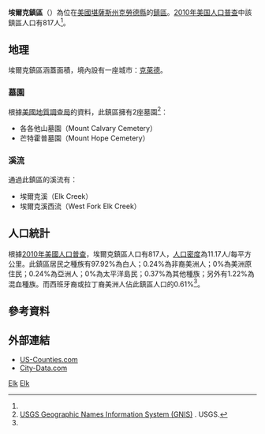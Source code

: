 {{noteTA
|G1=USState
}}
{{Infobox settlement
|official_name = 埃爾克鎮區
|native_name = Elk Township
|settlement_type = 鎮區
|image_map = Map highlighting Elk Township, Cloud County, Kansas.svg
|map_caption = 埃爾克鎮區在克勞德縣的位置
|coordinates_display = inline,title
|coordinates_region = US-KS
|subdivision_type = [[世界政區索引|國家]]
|subdivision_name = [[美国|美国]]
|subdivision_type1 = [[美國行政區劃|州]]
|subdivision_name1 = [[堪薩斯州|堪薩斯州]]
|subdivision_type2 = [[堪萨斯州行政区划|縣]]
|subdivision_name2 = [[克勞德縣_(堪薩斯州)|克勞德縣]]
|area_total_km2 = 73.15
|area_land_km2 = 72.36
|area_water_km2 = 0.79
|area_total_sq_mi = 28.24
|area_land_sq_mi = 27.94
|area_water_sq_mi = 0.3
|area_water_percent = 1.08
|population_as_of = [[2010年美国人口普查|2010]]
|population_footnotes = <ref name=census>{{cite web|url=http://www.census.gov/geo/www/gazetteer/gazetteer2010.html|title=2010 Census Gazetteer Files|publisher=[[美国人口调查局|美国人口调查局]]|accessdate=2016-03-25|archive-url=https://web.archive.org/web/20121021075704/http://www.census.gov/geo/www/gazetteer/gazetteer2010.html|archive-date=2012-10-21|dead-url=yes}}</ref>
|population_total = 817
|population_density_km2 = auto
|elevation_footnotes = 
|elevation_m = 406
|elevation_ft = 1332
|latd = 39
|latm = 36
|lats = 32
|latNS = N
|longd = 97
|longm = 25
|longs = 06
|longEW = W
|postal_code_type =
|postal_code = 
|blank_name = [[地名信息系统|GNIS]] ID
|blank_info = [http://geonames.usgs.gov/pls/gnispublic/f?p=gnispq:3:::NO::P3_FID:0473105 0473105]
|website = 
|footnotes = 
}}

'''埃爾克鎮區'''（{{lang-en|'''Elk Township'''}}）為位在[[美國|美國]][[堪薩斯州|堪薩斯州]][[克勞德縣_(堪薩斯州)|克勞德縣]]的[[行政鎮區|鎮區]]。[[2010年美国人口普查|2010年美国人口普查]]中該鎮區人口有817人<ref name=census/>。

==地理==
埃爾克鎮區涵蓋面積{{convert|73.15|km2|sqmi}}，境內設有一座城市：[[克萊德_(堪薩斯州)|克萊德]]。

===墓園===
根據[[美國地質調查局|美國地質調查局]]的資料，此鎮區擁有2座墓園<ref>[http://geonames.usgs.gov/domestic/index.html USGS Geographic Names Information System (GNIS)] {{Wayback|url=http://geonames.usgs.gov/domestic/index.html |date=20190428150204 }}. USGS.</ref>：
*各各他山墓園（Mount Calvary Cemetery）
*芒特霍普墓園（Mount Hope Cemetery）

===溪流===
通過此鎮區的溪流有：
*埃爾克溪（Elk Creek）
*埃爾克溪西流（West Fork Elk Creek）

==人口統計==
根據[[2010年美國人口普查|2010年美國人口普查]]，埃爾克鎮區人口有817人，[[人口密度|人口密度]]為11.17人/每平方公里。此鎮區居民之種族有97.92%為白人；0.24%為非裔美洲人；0%為美洲原住民；0.24%為亞洲人；0%為太平洋島民；0.37%為其他種族；另外有1.22%為混血種族。而西班牙裔或拉丁裔美洲人佔此鎮區人口的0.61%<ref name=census/>。

==參考資料==
{{reflist}}

==外部連結==
* [https://web.archive.org/web/20080723112151/http://www.us-counties.com/localgov/kansas.html US-Counties.com]
* [http://www.city-data.com/township/Elk-Cloud-KS.html City-Data.com] {{Wayback|url=http://www.city-data.com/township/Elk-Cloud-KS.html |date=20121021201315 }}

{{克勞德縣 (堪薩斯州)}}

[[Category:克勞德縣鎮區_(堪薩斯州)|Elk]]
[[Category:堪薩斯州鎮區|Elk]]